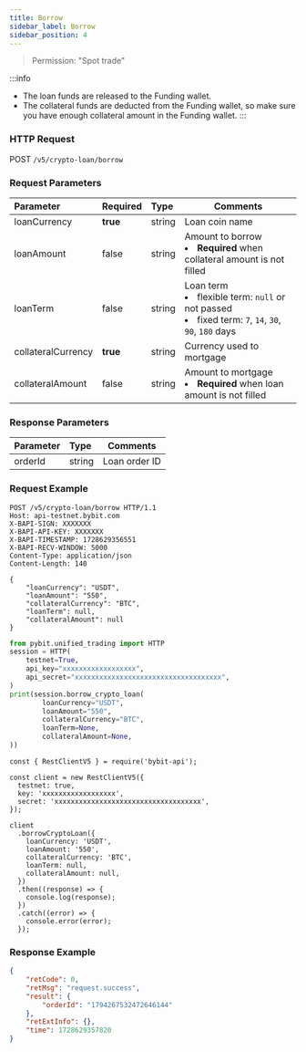 ```yaml
---
title: Borrow
sidebar_label: Borrow
sidebar_position: 4
---
```

> Permission: "Spot trade"

:::info
* The loan funds are released to the Funding wallet.
* The collateral funds are deducted from the Funding wallet, so make sure you have enough collateral amount in the Funding wallet.
:::

### HTTP Request
POST `/v5/crypto-loan/borrow`

### Request Parameters
| Parameter | Required | Type | Comments|
|:----- |:-------|:-----|------ |
|loanCurrency |**true** |string |Loan coin name|
|loanAmount |false |string |Amount to borrow<li>**Required** when collateral amount is not filled</li>|
|loanTerm |false |string |Loan term <li>flexible term: `null` or not passed</li><li>fixed term: `7`, `14`, `30`, `90`, `180` days</li>|
|collateralCurrency |**true** |string |Currency used to mortgage|
|collateralAmount |false |string |Amount to mortgage<li>**Required** when loan amount is not filled</li>|

### Response Parameters
| Parameter | Type | Comments|
|:----- |:-----|----- |
|orderId |string |Loan order ID|

### Request Example

<Tabs groupId="programming-languages">
<TabItem value="http" label="HTTP">

```http
POST /v5/crypto-loan/borrow HTTP/1.1
Host: api-testnet.bybit.com
X-BAPI-SIGN: XXXXXXX
X-BAPI-API-KEY: XXXXXXX
X-BAPI-TIMESTAMP: 1728629356551
X-BAPI-RECV-WINDOW: 5000
Content-Type: application/json
Content-Length: 140

{
    "loanCurrency": "USDT",
    "loanAmount": "550",
    "collateralCurrency": "BTC",
    "loanTerm": null,
    "collateralAmount": null
}
```

</TabItem>
<TabItem value="python" label="Python">

```python
from pybit.unified_trading import HTTP
session = HTTP(
    testnet=True,
    api_key="xxxxxxxxxxxxxxxxxx",
    api_secret="xxxxxxxxxxxxxxxxxxxxxxxxxxxxxxxxxxxx",
)
print(session.borrow_crypto_loan(
        loanCurrency="USDT",
        loanAmount="550",
        collateralCurrency="BTC",
        loanTerm=None,
        collateralAmount=None,
))
```

</TabItem>

<TabItem value="Node" label="Node.js">

```n4js
const { RestClientV5 } = require('bybit-api');

const client = new RestClientV5({
  testnet: true,
  key: 'xxxxxxxxxxxxxxxxxx',
  secret: 'xxxxxxxxxxxxxxxxxxxxxxxxxxxxxxxxxxxx',
});

client
  .borrowCryptoLoan({
    loanCurrency: 'USDT',
    loanAmount: '550',
    collateralCurrency: 'BTC',
    loanTerm: null,
    collateralAmount: null,
  })
  .then((response) => {
    console.log(response);
  })
  .catch((error) => {
    console.error(error);
  });
```

</TabItem>
</Tabs>

### Response Example

```json
{
    "retCode": 0,
    "retMsg": "request.success",
    "result": {
        "orderId": "1794267532472646144"
    },
    "retExtInfo": {},
    "time": 1728629357820
}
```
